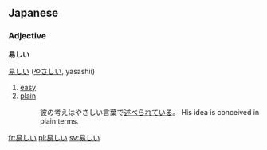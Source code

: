 ==Japanese==

===Adjective===
'''易しい'''

[[易]]しい ([[やさしい]], yasashii) 
# [[easy]]
# [[plain]]
#: 彼の考えはやさしい言葉で[[述べる|述べ]]られている。 His idea is conceived in plain terms.

[[fr:易しい]]
[[pl:易しい]]
[[sv:易しい]]
